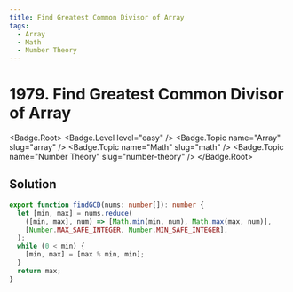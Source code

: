 ```yaml
---
title: Find Greatest Common Divisor of Array
tags:
  - Array
  - Math
  - Number Theory
---
```


# 1979. Find Greatest Common Divisor of Array

<Badge.Root>
  <Badge.Level level="easy" />
  <Badge.Topic name="Array" slug="array" />
  <Badge.Topic name="Math" slug="math" />
  <Badge.Topic name="Number Theory" slug="number-theory" />
</Badge.Root>

## Solution

```typescript filename="solution.ts" copy
export function findGCD(nums: number[]): number {
  let [min, max] = nums.reduce(
    ([min, max], num) => [Math.min(min, num), Math.max(max, num)],
    [Number.MAX_SAFE_INTEGER, Number.MIN_SAFE_INTEGER],
  );
  while (0 < min) {
    [min, max] = [max % min, min];
  }
  return max;
}
```

<ProblemLink
  codingSite="leetcode"
  href="https://leetcode.com/problems/find-greatest-common-divisor-of-array"
  title="Find Greatest Common Divisor of Array"
/>
